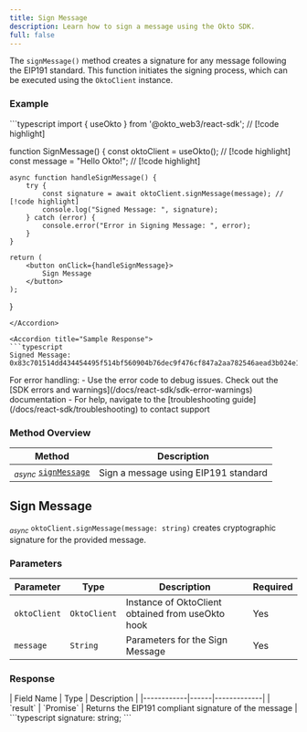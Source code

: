 ```yaml
---
title: Sign Message
description: Learn how to sign a message using the Okto SDK.
full: false
---
```



The `signMessage()` method creates a signature for any message following the EIP191 standard. This function initiates the signing process, which can be executed using the `OktoClient` instance.

### Example

<Accordions defaultValue="Usage">
<Accordion title="Usage">
```typescript
import { useOkto } from '@okto_web3/react-sdk'; // [!code highlight]

function SignMessage() {
    const oktoClient = useOkto(); // [!code highlight]
    const message = "Hello Okto!"; // [!code highlight]

    async function handleSignMessage() {
        try {
            const signature = await oktoClient.signMessage(message); // [!code highlight]
            console.log("Signed Message: ", signature);
        } catch (error) {
            console.error("Error in Signing Message: ", error);
        }
    }

    return (
        <button onClick={handleSignMessage}>
            Sign Message
        </button>
    );
}
```
</Accordion>

<Accordion title="Sample Response">
```typescript
Signed Message: 0x83c701514dd434454495f514bf560904b76dec9f476cf847a2aa782546aead3b024e1f3fe69d47529384bae2d3f206d74777943f08b84dd3612dbcdd731c99f41c
```
</Accordion>
</Accordions>

<Callout title="Note" type="info">
For error handling:
- Use the error code to debug issues. Check out the [SDK errors and warnings](/docs/react-sdk/sdk-error-warnings) documentation
- For help, navigate to the [troubleshooting guide](/docs/react-sdk/troubleshooting) to contact support
</Callout>

### Method Overview

| Method | Description |
|---------|-------------|
| <sub><i>async</i></sub> [`signMessage`](#sign-message) | Sign a message using EIP191 standard |

<div className="method-box">

## Sign Message

<sub><i>async</i></sub> `oktoClient.signMessage(message: string)` creates cryptographic signature for the provided message.

### Parameters

| Parameter | Type | Description | Required |
|-----------|------|-------------|----------|
| `oktoClient` | `OktoClient` | Instance of OktoClient obtained from useOkto hook | Yes |
| `message` | `String` | Parameters for the Sign Message | Yes |


### Response


<Callout title="Success Response">
| Field Name | Type | Description |
|------------|------|-------------|
| `result` | `Promise<string>` | Returns the EIP191 compliant signature of the message |

<Accordions>
    <Accordion title="Response Type">
        ```typescript
            signature: string;  
        ```
    </Accordion>
</Accordions>
</Callout>

</div>